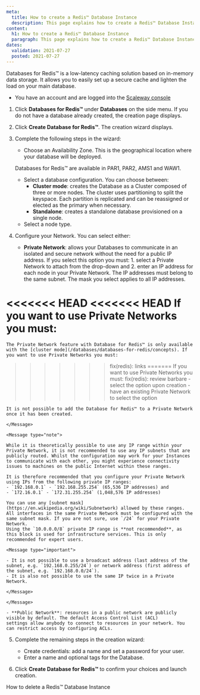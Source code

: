 ```yaml
---
meta:
  title: How to create a Redis™ Database Instance
  description: This page explains how to create a Redis™ Database Instance
content:
  h1: How to create a Redis™ Database Instance
  paragraph: This page explains how to create a Redis™ Database Instance
dates:
  validation: 2021-07-27
  posted: 2021-07-27
---
```


Databases for Redis™ is a low-latency caching solution based on in-memory data storage. It allows you to easily set up a secure cache and lighten the load on your main database. 

<Message type="requirement">

  - You have an account and are logged into the [Scaleway console](https://console.scaleway.com)

</Message>

1. Click **Databases for Redis™** under **Databases** on the side menu. If you do not have a database already created, the creation page displays.

2. Click **Create Database for Redis™**. The creation wizard displays.

3. Complete the following steps in the wizard:

    - Choose an Availability Zone. This is the geographical location where your database will be deployed.

    <Message type="note">

    Databases for Redis™ are available in PAR1, PAR2, AMS1 and WAW1.

    </Message>

    - Select a database configuration. You can choose between:
        - **Cluster mode**: creates the Database as a Cluster composed of three or more nodes. The cluster uses partitioning to split the keyspace. Each partition is replicated and can be reassigned or elected as the primary when necessary.
        - **Standalone**: creates a standalone database provisioned on a single node.
    - Select a node type.

4. Configure your Network. You can select either:
    - **Private Network**: allows your Databases to communicate in an isolated and secure network without the need for a public IP address. If you select this option you must: 1. select a Private Network to attach from the drop-down and 2. enter an IP address for each node in your Private Network. The IP addresses must belong to the same subnet. The mask you select applies to all IP addresses.

    <Message type="important">

<<<<<<< HEAD
<<<<<<< HEAD
    If you want to use Private Networks you must:
=======
    The Private Network feature with Database for Redis™ is only available with the [cluster mode](/databases/databases-for-redis/concepts). If you want to use Private Networks you must:
>>>>>>> fix(redis): links
=======
    If you want to use Private Networks you must:
>>>>>>> fix(redis): review barbare
    - select the option upon creation
    - have an existing Private Network to select the option

    It is not possible to add the Database for Redis™ to a Private Network once it has been created.

    </Message>

    <Message type="note">

    While it is theoretically possible to use any IP range within your Private Network, it is not recommended to use any IP subnets that are publicly routed. Whilst the configuration may work for your Instances to communicate with each other, you might experience connectivity issues to machines on the public Internet within these ranges. 
    
    It is therefore recommended that you configure your Private Network using IPs from the following private IP ranges: 
    - `192.168.0.1` - `192.168.255.254` (65,536 IP addresses) and
    - `172.16.0.1` - `172.31.255.254` (1,048,576 IP addresses)   

    You can use any [subnet mask](https://en.wikipedia.org/wiki/Subnetwork) allowed by these ranges. All interfaces in the same Private Network must be configured with the same subnet mask. If you are not sure, use `/24` for your Private Network. 
    Using the `10.0.0.0/8` private IP range is **not recommended**, as this block is used for infrastructure services. This is only recommended for expert users. 

    <Message type="important">

    - It is not possible to use a broadcast address (last address of the subnet, e.g. `192.168.0.255/24`) or network address (first address of the subnet, e.g. `192.168.0.0/24`).
    - It is also not possible to use the same IP twice in a Private Network.

    </Message>

    </Message>

    - **Public Network**: resources in a public network are publicly visible by default. The default Access Control List (ACL)
    settings allow anybody to connect to resources in your network. You can restrict access by configuring ACLs.

5. Complete the remaining steps in the creation wizard:
    - Create credentials: add a name and set a password for your user.
    - Enter a name and optional tags for the Database.

6. Click **Create Database for Redis™** to confirm your choices and launch creation.

<Navigation title="See Also">
  <NextButton to="/databases/databases-for-redis/how-to/delete-a-database-for-redis">How to delete a Redis™ Database Instance</NextButton>
</Navigation>
